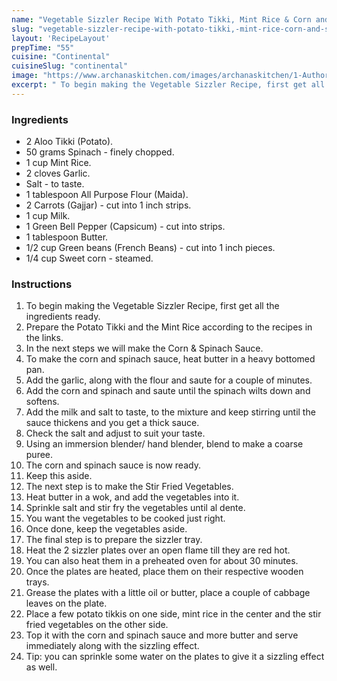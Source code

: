 ---
name: "Vegetable Sizzler Recipe With Potato Tikki, Mint Rice & Corn and Spinach Sauce"
slug: "vegetable-sizzler-recipe-with-potato-tikki,-mint-rice-corn-and-spinach-sauce"
layout: 'RecipeLayout'
prepTime: "55"
cuisine: "Continental"
cuisineSlug: "continental"
image: "https://www.archanaskitchen.com/images/archanaskitchen/1-Author/Waagmi_Soni/Vegetable_Sizzler_Recipe_With_Potato_Tikki_Mint_Rice_and_Corn_and_Spinach_Sauce-1.jpg"
excerpt: " To begin making the Vegetable Sizzler Recipe, first get all the ingredients ready"
---

### Ingredients

- 2 Aloo Tikki (Potato).
- 50 grams Spinach - finely chopped.
- 1 cup Mint Rice.
- 2 cloves Garlic.
- Salt - to taste.
- 1 tablespoon All Purpose Flour (Maida).
- 2 Carrots (Gajjar) - cut into 1 inch strips.
- 1 cup Milk.
- 1 Green Bell Pepper (Capsicum) - cut into strips.
- 1 tablespoon Butter.
- 1/2 cup Green beans (French Beans) - cut into 1 inch pieces.
- 1/4 cup Sweet corn - steamed.

### Instructions

1.  To begin making the Vegetable Sizzler Recipe, first get all the ingredients ready.
1. Prepare the Potato Tikki and the Mint Rice according to the recipes in the links.
1. In the next steps we will make the Corn & Spinach Sauce.
1. To make the corn and spinach sauce, heat butter in a heavy bottomed pan.
1. Add the garlic, along with the flour and saute for a couple of minutes.
1. Add the corn and spinach and saute until the spinach wilts down and softens.
1. Add the milk and salt to taste, to the mixture and keep stirring until the sauce thickens and you get a thick sauce.
1. Check the salt and adjust to suit your taste.
1. Using an immersion blender/ hand blender, blend to make a coarse puree.
1. The corn and spinach sauce is now ready.
1. Keep this aside.
1. The next step is to make the Stir Fried Vegetables.
1. Heat butter in a wok, and add the vegetables into it.
1. Sprinkle salt and stir fry the vegetables until al dente.
1. You want the vegetables to be cooked just right.
1. Once done, keep the vegetables aside.
1. The final step is to prepare the sizzler tray.
1. Heat the 2 sizzler plates over an open flame till they are red hot.
1. You can also heat them in a preheated oven for about 30 minutes.
1. Once the plates are heated, place them on their respective wooden trays.
1. Grease the plates with a little oil or butter, place a couple of cabbage leaves on the plate.
1. Place a few potato tikkis on one side, mint rice in the center and the stir fried vegetables on the other side.
1. Top it with the corn and spinach sauce and more butter and serve immediately along with the sizzling effect.
1. Tip: you can sprinkle some water on the plates to give it a sizzling effect as well.
